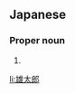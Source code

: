 ==Japanese==
{{ja-kanjitab|雄|太|郎}}

===Proper noun===
{{ja-pos|proper|ゆうたろう}}

# {{given name|male|lang=ja|sort=ゆうたろう}}

[[li:雄太郎]]